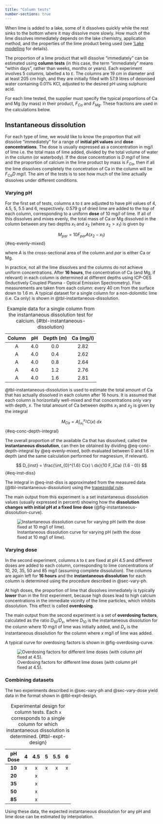 ```yaml
---
title: "Column tests"
number-sections: true
---
```


When lime is added to a lake, some of it dissolves quickly while the rest sinks to the bottom where it may dissolve more slowly. How much of the lime dissolves immediately depends on the lake chemistry, application method, and the properties of the lime product being used (see ['Lake modelling](./lake-modelling.qmd) for details).

The proportion of a lime product that will dissolve "immediately" can be estimated using **column tests** (in this case, the term "immediately" means "within days", rather than weeks, months or years). Each experiment involves 5 columns, labelled `A` to `E`. The columns are 19 cm in diameter and at least 205 cm high, and they are initially filled with 57.9 litres of deionised water containing 0.01% KCl, adjusted to the desired pH using sulphuric acid.

For each lime tested, the supplier must specify the typical proportions of Ca and Mg (by mass) in their product, $F_{Ca}$ and $F_{Mg}$. These fractions are used in the calculations below.

## Instantaneous dissolution {#sec-instant-dissolution}

For each type of lime, we would like to know the proportion that will dissolve "immediately" for a range of **initial pH values** and **dose concentrations**. The dose is usually expressed as a concentration in mg/l of lime i.e. the total mass of lime added, divided by the total volume of water in the column (or waterbody). If the dose concentration is $D \ mg/l$ of lime and the proportion of calcium in the lime product by mass is $F_{Ca}$, then if all the lime dissolves completely the concetration of Ca in the column will be $F_{Ca} D \ mg/l$. The aim of the tests is to see how much of the lime actually dissolves under different conditions.

### Varying pH {#sec-vary-ph}

For the first set of tests, columns `A` to `E` are adjusted to have pH values of 4, 4.5, 5, 5.5 and 6, respectively. 0.579 g of dried lime are added to the top of each column, corresponding to a uniform **dose** of 10 mg/l of lime. If all of this dissolves and mixes evenly, the total mass of Ca or Mg dissolved in the column between any two depths $x_1$ and $x_2$ (where $x_2 > x_1$) is given by

$$
M_{par} = 10 F_{par} A (x_2 - x_1)
$$ {#eq-evenly-mixed}

where $A$ is the cross-sectional area of the column and $par$ is either Ca or Mg. 

In practice, not all the lime dissolves and the columns do not achieve uniform concentrations. After **16 hours**, the concentration of Ca (and Mg, if relevant) in each column is determined at different depths using ICP-OES (Inductively Coupled Plasma - Optical Emission Spectrometry). Five measurements are taken from each column: every 40 cm from the surface down to 1.6 m. A typical dataset for a single column for a non-dolomitic lime (i.e. Ca only) is shown in @tbl-instantaneous-dissolution.

| **Column** | **pH** | **Depth (m)** | **Ca (mg/l)** |
|:----------:|:------:|:-------------:|:-------------:|
|      A     |    4.0 |           0.0 |          2.82 |
|      A     |    4.0 |           0.4 |          2.62 |
|      A     |    4.0 |           0.8 |          2.64 |
|      A     |    4.0 |           1.2 |          2.76 |
|      A     |    4.0 |           1.6 |          2.81 |

: Example data for a single column from the instantaneous dissolution test for calcium. {#tbl-instantaneous-dissolution}

@tbl-instantaneous-dissolution is used to estimate the total amount of Ca that has actually dissolved in each column after 16 hours. It is assumed that each column is horizontally well-mixed and that concentrations only vary with depth, $x$. The total amount of Ca between depths $x_1$ and $x_2$ is given by the integral

$$
M_{Ca} = A \int_{x_1}^{x_2} C(x) \ dx
$$ {#eq-conc-depth-integral}

The overall proportion of the available Ca that has dissolved, called the **instantaneous dissolution**, can then be obtained by dividing @eq-conc-depth-integral by @eq-evenly-mixed, both evaluated between 0 and 1.6 m depth (and the same calculation performed for magnesium, if relevant).

$$
D_{inst} = \frac{\int_{0}^{1.6} C(x) \ dx}{10 F_{Ca} (1.6 - 0)}
$$ {#eq-inst-diss}

The integral in @eq-inst-diss is approximated from the measured data (@tbl-instantaneous-dissolution) using the [trapezoidal rule](https://en.wikipedia.org/wiki/Trapezoidal_rule).

The main output from this experiment is a set instantaneous dissolution values (usually expressed in percent) showing how the **dissolution changes with initial pH at a fixed lime dose** (@fig-instantaneous-dissolution-curve).

![Instantaneous dissolution curve for varying pH (with the dose fixed at 10 mg/l of lime).](./images/instantaneous_dissolution_example.png){#fig-instantaneous-dissolution-curve}

### Varying dose {#sec-vary-dose}

In the second experiment, columns `A` to `E` are fixed at pH 4.5 and different doses are added to each column, corresponding to lime concentrations of 10, 20, 35, 50 and 85 mg/l (assuming complete dissolution). The columns are again left for **16 hours** and the **instantaneous dissolution** for each column is determined using the procedure described in @sec-vary-ph. 

At high doses, the proportion of lime that dissolves immediately is typically **lower** than in the first experiment, because high doses lead to high calcium concentrations in the immediate vicinity of the lime particles, which inhibits dissolution. This effect is called **overdosing**. 

The main output from the second experiment is a set of **overdosing factors**, calculated as the ratio $D_{10} / D_{x}$, where $D_{10}$ is the instantaneous dissolution for the column where 10 mg/l of lime was initially added, and $D_{x}$ is the instantaneous dissolution for the column where $x$ mg/l of lime was added.

A typical curve for overdosing factors is shown in @fig-overdosing-curve.

![Overdosing factors for different lime doses (with column pH fixed at 4.5).](./images/overdosing_example.png){#fig-overdosing-curve}

### Combining datasets {#sec-combining}

The two experiments described in @sec-vary-ph and @sec-vary-dose yield data in the format shown in @tbl-expt-design. 

| **pH**<br>**Dose** | **4** | **4.5** | **5** | **5.5** | **6** |
|:------------------:|:-----:|:-------:|:-----:|:-------:|:-----:|
|       **10**       |   x   |    x    |   x   |    x    |   x   |
|       **20**       |       |    x    |       |         |       |
|       **35**       |       |    x    |       |         |       |
|       **50**       |       |    x    |       |         |       |
|       **85**       |       |    x    |       |         |       |

: Experimental design for column tests. Each `x` corresponds to a single column for which instantaneous dissolution is determined. {#tbl-expt-design}

Using these data, the expected instantaneous dissolution for any pH and lime dose can be estimated by interpolation.
